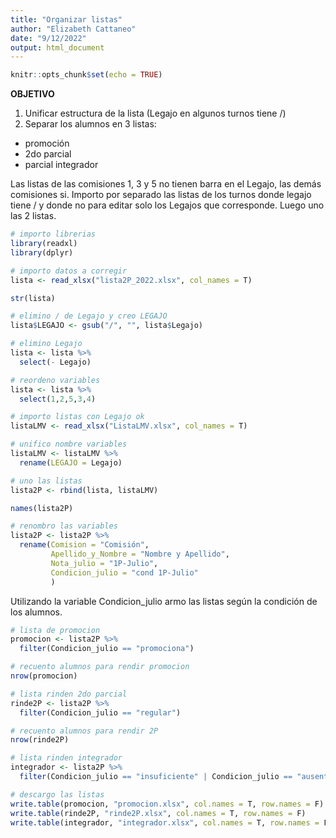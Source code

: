 ```yaml
---
title: "Organizar listas"
author: "Elizabeth Cattaneo"
date: "9/12/2022"
output: html_document
---
```


```r
knitr::opts_chunk$set(echo = TRUE)
```

**OBJETIVO**

1) Unificar estructura de la lista (Legajo en algunos turnos tiene /)
2) Separar los alumnos en 3 listas:
* promoción
* 2do parcial
* parcial integrador

Las listas de las comisiones 1, 3 y 5 no tienen barra en el Legajo, las demás comisiones si.
Importo por separado las listas de los turnos donde legajo tiene / y donde no para editar solo los Legajos que corresponde. Luego uno las 2 listas.

```r
# importo librerias
library(readxl)
library(dplyr)
```

```r
# importo datos a corregir
lista <- read_xlsx("lista2P_2022.xlsx", col_names = T)
```

```r
str(lista)
```

```r
# elimino / de Legajo y creo LEGAJO
lista$LEGAJO <- gsub("/", "", lista$Legajo)
```

```r
# elimino Legajo
lista <- lista %>% 
  select(- Legajo)
```

```r
# reordeno variables
lista <- lista %>% 
  select(1,2,5,3,4)
```

```r
# importo listas con Legajo ok
listaLMV <- read_xlsx("ListaLMV.xlsx", col_names = T)
```

```r
# unifico nombre variables
listaLMV <- listaLMV %>% 
  rename(LEGAJO = Legajo)
```

```r
# uno las listas
lista2P <- rbind(lista, listaLMV)
```

```r
names(lista2P)
```

```r
# renombro las variables
lista2P <- lista2P %>% 
  rename(Comision = "Comisión",
         Apellido_y_Nombre = "Nombre y Apellido",
         Nota_julio = "1P-Julio",
         Condicion_julio = "cond 1P-Julio" 
         )
```

Utilizando la variable Condicion_julio armo las listas según la condición de los alumnos.

```r
# lista de promocion
promocion <- lista2P %>% 
  filter(Condicion_julio == "promociona")
```

```r
# recuento alumnos para rendir promocion
nrow(promocion)
```

```r
# lista rinden 2do parcial
rinde2P <- lista2P %>% 
  filter(Condicion_julio == "regular")
```

```r
# recuento alumnos para rendir 2P
nrow(rinde2P)
```
```r
# lista rinden integrador
integrador <- lista2P %>% 
  filter(Condicion_julio == "insuficiente" | Condicion_julio == "ausente")
```

```r
# descargo las listas
write.table(promocion, "promocion.xlsx", col.names = T, row.names = F)
write.table(rinde2P, "rinde2P.xlsx", col.names = T, row.names = F)
write.table(integrador, "integrador.xlsx", col.names = T, row.names = F)
```

